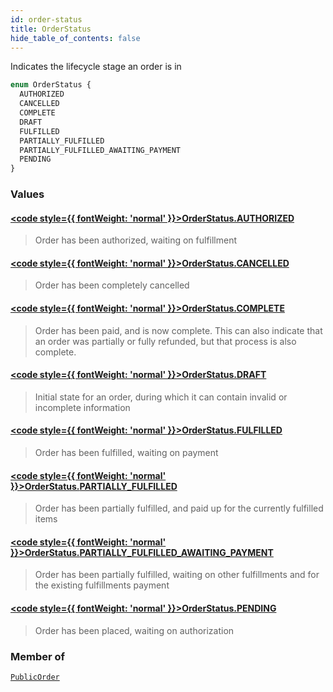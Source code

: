 ```yaml
---
id: order-status
title: OrderStatus
hide_table_of_contents: false
---
```








Indicates the lifecycle stage an order is in

```graphql
enum OrderStatus {
  AUTHORIZED
  CANCELLED
  COMPLETE
  DRAFT
  FULFILLED
  PARTIALLY_FULFILLED
  PARTIALLY_FULFILLED_AWAITING_PAYMENT
  PENDING
}
```


### Values

#### [<code style={{ fontWeight: 'normal' }}>OrderStatus.<b>AUTHORIZED</b></code>](#) 
> Order has been authorized, waiting on fulfillment
> 

#### [<code style={{ fontWeight: 'normal' }}>OrderStatus.<b>CANCELLED</b></code>](#) 
> Order has been completely cancelled
> 

#### [<code style={{ fontWeight: 'normal' }}>OrderStatus.<b>COMPLETE</b></code>](#) 
> Order has been paid, and is now complete. This can also indicate that an order
was partially or fully refunded, but that process is also complete.
> 

#### [<code style={{ fontWeight: 'normal' }}>OrderStatus.<b>DRAFT</b></code>](#) 
> Initial state for an order, during which it can contain invalid or incomplete information
> 

#### [<code style={{ fontWeight: 'normal' }}>OrderStatus.<b>FULFILLED</b></code>](#) 
> Order has been fulfilled, waiting on payment
> 

#### [<code style={{ fontWeight: 'normal' }}>OrderStatus.<b>PARTIALLY_FULFILLED</b></code>](#) 
> Order has been partially fulfilled, and paid up for the currently fulfilled items
> 

#### [<code style={{ fontWeight: 'normal' }}>OrderStatus.<b>PARTIALLY_FULFILLED_AWAITING_PAYMENT</b></code>](#) 
> Order has been partially fulfilled, waiting on other fulfillments and for the existing fulfillments payment
> 

#### [<code style={{ fontWeight: 'normal' }}>OrderStatus.<b>PENDING</b></code>](#) 
> Order has been placed, waiting on authorization
> 



### Member of

[`PublicOrder`](/demand/api/graphql-storefront/reference/objects/public-order)  <Badge class="secondary" text="object"/>



